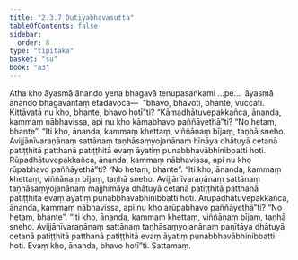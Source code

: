```yaml
---
title: "2.3.7 Dutiyabhavasutta"
tableOfContents: false
sidebar:
  order: 8
type: "tipitaka"
basket: "su"
book: "a3"
---
```



<DynamicBreadcrumb />

<Division number="78" book="a3" bookNo="15" page="225">

<Paragraph number="695" book="a3">
Atha kho āyasmā ānando yena bhagavā tenupasaṅkami …pe…  āyasmā ānando bhagavantaṃ etadavoca—  “bhavo, bhavoti, bhante, vuccati. Kittāvatā nu kho, bhante, bhavo hotī”ti?
</Paragraph>

<Paragraph number="696" book="a3">
“Kāmadhātuvepakkañca, ānanda, kammaṃ nābhavissa, api nu kho kāmabhavo paññāyethā”ti? “No hetaṃ, bhante”. “Iti kho, ānanda, kammaṃ khettaṃ, viññāṇaṃ bījaṃ, taṇhā sneho. Avijjānīvaraṇānaṃ sattānaṃ taṇhāsaṃyojanānaṃ hīnāya dhātuyā cetanā patiṭṭhitā patthanā patiṭṭhitā evaṃ āyatiṃ punabbhavābhinibbatti hoti.
</Paragraph>

<Paragraph number="697" book="a3">
Rūpadhātuvepakkañca, ānanda, kammaṃ nābhavissa, api nu kho rūpabhavo paññāyethā”ti? “No hetaṃ, bhante”. “Iti kho, ānanda, kammaṃ khettaṃ, viññāṇaṃ bījaṃ, taṇhā sneho. Avijjānīvaraṇānaṃ sattānaṃ taṇhāsaṃyojanānaṃ majjhimāya dhātuyā cetanā patiṭṭhitā patthanā patiṭṭhitā evaṃ āyatiṃ punabbhavābhinibbatti hoti.
</Paragraph>

<Paragraph number="698" book="a3">
Arūpadhātuvepakkañca, ānanda, kammaṃ nābhavissa, api nu kho arūpabhavo paññāyethā”ti? “No hetaṃ, bhante”. “Iti kho, ānanda, kammaṃ khettaṃ, viññāṇaṃ bījaṃ, taṇhā sneho. Avijjānīvaraṇānaṃ sattānaṃ taṇhāsaṃyojanānaṃ paṇītāya dhātuyā cetanā patiṭṭhitā patthanā patiṭṭhitā evaṃ āyatiṃ punabbhavābhinibbatti hoti. Evaṃ kho, ānanda, bhavo hotī”ti.

</Paragraph>
</Division>

<Paragraph number="699" type="center" book="a3">
Sattamaṃ.
</Paragraph>